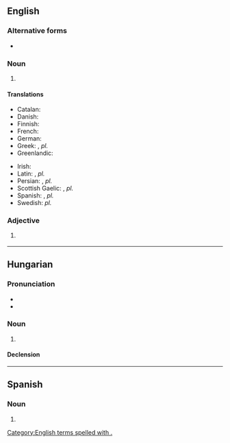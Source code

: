 {{also|Appendix:Variations of "p"}}
==English==

===Alternative forms===
* {{l|en|p}}

===Noun===
{{en-noun|pp.}}

# {{abbreviation of|lang=en|page}}

====Translations====
{{trans-top|page}}
* Catalan: {{t+|ca|pàg.|f}}
* Danish: {{t|da|s.}}
* Finnish: {{t+|fi|s.}}
* French: {{t+|fr|p.}}
* German: {{t+|de|Seite|f|alt=S.}}
* Greek: {{t|el|σ.}}, ''pl.'' {{t|el|σσ.}}
* Greenlandic: {{t|kl|qupp.}}
{{trans-mid}}
* Irish: {{t|ga|lch}}
* Latin: {{t+|la|p.}}, ''pl.'' {{t|la|pp.}}
* Persian: {{t+|fa|ص|tr=s|sc=fa-Arab}}, ''pl.'' {{t|fa|صص|tr=ss|sc=fa-Arab}}
* Scottish Gaelic: {{t|gd|td}}, ''pl.'' {{t|gd|tdd}}
* Spanish: {{t|es|p.}}, ''pl.'' {{t|es|pp.}}
* Swedish: ''pl.'' {{t+|sv|s.}}
{{trans-bottom}}

===Adjective===
{{en-adj|-}}

# {{lb|en|rare}} {{abbreviation of|people’s|lang=en}}

[[Category:English terms spelled with .]]

----

==Hungarian==

===Pronunciation===
* {{hu-IPA|pont}}
* {{audio|Hu-pont.ogg|Audio|lang=hu}}

===Noun===
{{hu-noun|-ok}}

# {{abbreviation of|pont||point|lang=hu}}

====Declension====
{{hu-infl-nom|p.-o|o|v=t}}{{hu-pos-otok|p.-|j|jai}}

----

==Spanish==

===Noun===
{{es-noun|f|pp.}}

# {{abbreviation of|página|lang=es}}